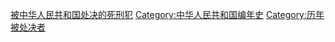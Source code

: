 [[Category:被中华人民共和国处决的死刑犯|]]
[[Category:中华人民共和国编年史|Category:中华人民共和国编年史]]
[[Category:历年被处决者|Category:历年被处决者]]
